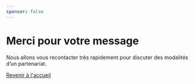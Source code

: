 ```yaml
---
sponsor: false
---
```



  <Cadre>

# Merci pour votre message

Nous allons vous recontacter très rapidement pour discuter des modalités d’un partenariat.

[Revenir à l'accueil](../)

  </Cadre>